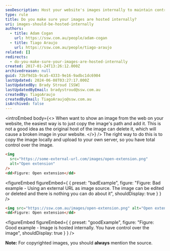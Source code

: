 ```yaml
---
seoDescription: Host your website's images internally to maintain control and avoid broken links caused by external image deletion.
type: rule
title: Do you make sure your images are hosted internally?
uri: images-should-be-hosted-internally
authors:
  - title: Adam Cogan
    url: https://ssw.com.au/people/adam-cogan
  - title: Tiago Araujo
    url: https://ssw.com.au/people/tiago-araujo
related: []
redirects:
  - do-you-make-sure-your-images-are-hosted-internally
created: 2017-01-24T13:26:12.000Z
archivedreason: null
guid: 72bf9d1b-9ca5-4333-9e16-9adbc1dc6904
lastUpdated: 2024-06-08T03:27:17.000Z
lastUpdatedBy: Brady Stroud [SSW]
lastUpdatedByEmail: bradystroud@ssw.com.au
createdBy: TiagoAraujo
createdByEmail: TiagoAraujo@ssw.com.au
isArchived: false
---
```


<introEmbed
  body={<>
When want to show an image from the web on your website, the easiest way is to just copy the image's path and add it. This is not a good idea as the original host of the image can delete it, which will cause a broken image in your website.
  </>}
/>
The right way to do this is to copy the image locally and upload to your own server, so you have total control over the image.

```html
<img
  src="https://some-external-url.com/images/open-extension.png"
  alt="Open extension"
/>
<dd>Figure: Open extension</dd>
```

<figureEmbed figureEmbed={ {
  preset: "badExample",
  figure: "Figure: Bad example - Using an external URL as image source. The image can be edited or deleted and there is nothing you can do about it",
  shouldDisplay: true
} } />


```html
<img src="https://ssw.com.au/images/open-extension.png" alt="Open extension" />
<dd>Figure: Open extension</dd>
```

<figureEmbed figureEmbed={ {
  preset: "goodExample",
  figure: "Figure: Good example - Image is hosted internally. You have control over the image",
  shouldDisplay: true
} } />


**Note:** For copyrighted images, you should **always** mention the source.

